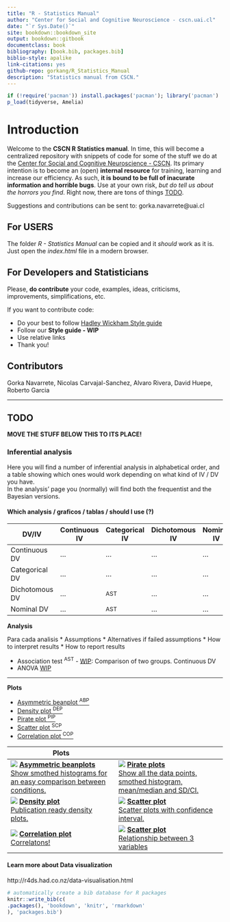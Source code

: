 ```yaml
--- 
title: "R - Statistics Manual"
author: "Center for Social and Cognitive Neuroscience - cscn.uai.cl"
date: "`r Sys.Date()`"
site: bookdown::bookdown_site
output: bookdown::gitbook
documentclass: book
bibliography: [book.bib, packages.bib]
biblio-style: apalike
link-citations: yes
github-repo: gorkang/R_Statistics_Manual
description: "Statistics manual from CSCN."
---
```

<!-- output: github_document  -->

```r
if (!require('pacman')) install.packages('pacman'); library('pacman')
p_load(tidyverse, Amelia)
```


# Introduction
Welcome to the **CSCN R Statistics manual**. In time, this will become a centralized repository with snippets of code for some of the stuff we do at the [Center for Social and Cognitive Neuroscience - CSCN](http://cscn.uai.cl). Its primary intention is to become an (open) **internal resource** for training, learning and increase our efficiency. As such, **it is bound to be full of inacurate information and horrible bugs**. Use at your own risk, *but do tell us about the horrors you find*. Right now, there are tons of things [TODO].

Suggestions and contributions can be sent to: gorka.navarrete@uai.cl  


## For USERS  
The folder *R - Statistics Manual* can be copied and it *should* work as it is. Just open the *index.html* file in a modern browser.

## For Developers and Statisticians
Please, **do contribute** your code, examples, ideas, criticisms, improvements, simplifications, etc.  

If you want to contribute code: 

* Do your best to follow [Hadley Wickham Style guide](http://adv-r.had.co.nz/Style.html)
* Follow our **Style guide - WIP**
* Use relative links
* Thank you!

##  Contributors
Gorka Navarrete, Nicolas Carvajal-Sanchez, Alvaro Rivera, David Huepe, Roberto Garcia

***

## TODO

**MOVE THE STUFF BELOW THIS TO ITS PLACE!**

### Inferential analysis
Here you will find a number of inferential analysis in alphabetical order, and a table showing which ones would work depending on what kind of IV / DV you have.  
In the analysis' page you (normally) will find both the frequentist and the Bayesian versions.  

#### Which analysis / graficos / tablas / should I use (?)

DV/IV           | Continuous IV   | Categorical IV  | Dichotomous IV | Nominal IV
-------------   | -------------   | -------------   | -------------  | -------------  
Continuous DV   | ...             | ...             | ...            | ... 
Categorical DV  | ...             | ...             | ...            | ... 
Dichotomous DV  | ...             | ^AST^           | ...            | ...
Nominal     DV  | ...             | ^AST^           | ...            | ...

**Analysis**  

Para cada analisis
* Assumptions
* Alternatives if failed assumptions
* How to interpret results
* How to report results

* Association test ^AST^ - [WIP](association-test.html): Comparison of two groups. Continuous DV
* ANOVA [WIP](Estadistica-inferencial.html)

<!-- ## Regression -->
<!-- ### Loess regression -->
<!-- ### Logistic regression -->
<!-- *** -->
<!-- ## SEM -->
<!-- *** -->
<!-- # Bayesian -->
<!-- ## T-test -->
<!-- ## ANOVA -->
<!-- ## Regression -->

***  

**Plots**  

* [Asymmetric beanplot ^ABP^](Visualizar-datos.html#beanplot) 
* [Density plot ^DEP^](Visualizar-datos.html#density-plots)
* [Pirate plot ^PIP^](Visualizar-datos.html#Pirate-Plot)
* [Scatter plot ^SCP^](Visualizar-datos.html#scatterplot)
* [Correlation plot ^COP^](Visualizar-datos.html#correlation-plot)


Plots | 
-------------------------------------- | -------------------------------------- 
![](Images/Plots/Asymmetric_beanplot.png) [**Asymmetric beanplots** <BR>Show smothed histograms for an easy comparison between conditions.](Visualizar-datos.html#beanplot)| ![](Images/Plots/Pirate_plot.png)  [**Pirate plots** <BR>Show all the data points, smothed histogram, mean/median and SD/CI.](Visualizar-datos.html#Pirate-Plot)
![](Images/Plots/Density_plot.png) [**Density plot** <BR>Publication ready density plots.](Visualizar-datos.html#density-plots)| ![](Images/Plots/Scatter_plot.png) [**Scatter plot** <BR> Scatter plots with confidence interval.](Visualizar-datos.html#scatterplot)
![](Images/Plots/Correlation_plot.png) [**Correlation plot** <BR> Correlatons!](Visualizar-datos.html#correlation-plot) | ![](Images/Plots/Scatter_plot2.png) [**Scatter plot** <BR> Relationship between 3 variables](Visualizar-datos.html#scatterplot-con-3-variables)


#### Learn more about Data visualization
http://r4ds.had.co.nz/data-visualisation.html



```r
# automatically create a bib database for R packages
knitr::write_bib(c(
.packages(), 'bookdown', 'knitr', 'rmarkdown'
), 'packages.bib')
```